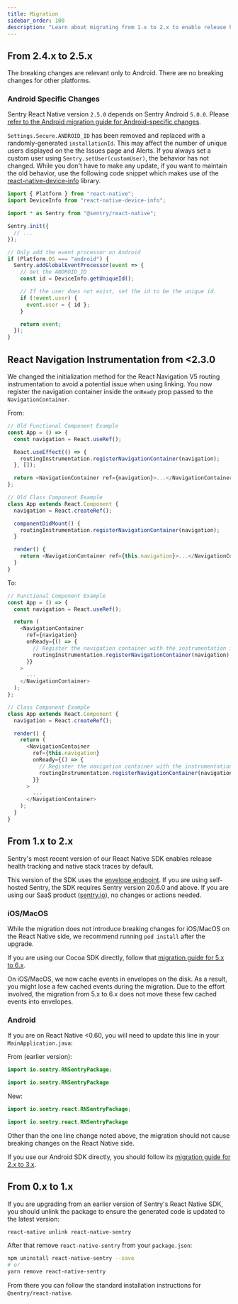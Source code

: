 ```yaml
---
title: Migration
sidebar_order: 100
description: "Learn about migrating from 1.x to 2.x to enable release health tracking and native stack traces by default."
---
```


## From 2.4.x to 2.5.x

The breaking changes are relevant only to Android. There are no breaking changes for other platforms.

### Android Specific Changes

Sentry React Native version `2.5.0` depends on Sentry Android `5.0.0`. Please [refer to the Android migration guide for Android-specific changes](/platforms/android/migration/#migrating-from-iosentrysentry-android-430-to-iosentrysentry-android-500).

`Settings.Secure.ANDROID_ID` has been removed and replaced with a randomly-generated `installationId`. This may affect the number of unique users displayed on the the Issues page and Alerts. If you always set a custom user using `Sentry.setUser(customUser)`, the behavior has not changed. While you don't have to make any update, if you want to maintain the old behavior, use the following code snippet which makes use of the [react-native-device-info](https://github.com/react-native-device-info/react-native-device-info) library.

```javascript
import { Platform } from "react-native";
import DeviceInfo from "react-native-device-info";

import * as Sentry from "@sentry/react-native";

Sentry.init({
  // ...
});

// Only add the event processor on Android
if (Platform.OS === "android") {
  Sentry.addGlobalEventProcessor(event => {
    // Get the ANDROID_ID
    const id = DeviceInfo.getUniqueId();

    // If the user does not exist, set the id to be the unique id.
    if (!event.user) {
      event.user = { id };
    }

    return event;
  });
}
```

## React Navigation Instrumentation from <2.3.0

We changed the initialization method for the React Navigation V5 routing instrumentation to avoid a potential issue when using linking. You now register the navigation container inside the `onReady` prop passed to the `NavigationContainer`.

From:

```javascript
// Old Functional Component Example
const App = () => {
  const navigation = React.useRef();

  React.useEffect(() => {
    routingInstrumentation.registerNavigationContainer(navigation);
  }, []);

  return <NavigationContainer ref={navigation}>...</NavigationContainer>;
};

// Old Class Component Example
class App extends React.Component {
  navigation = React.createRef();

  componentDidMount() {
    routingInstrumentation.registerNavigationContainer(navigation);
  }

  render() {
    return <NavigationContainer ref={this.navigation}>...</NavigationContainer>;
  }
}
```

To:

```javascript
// Functional Component Example
const App = () => {
  const navigation = React.useRef();

  return (
    <NavigationContainer
      ref={navigation}
      onReady={() => {
        // Register the navigation container with the instrumentation inside onReady
        routingInstrumentation.registerNavigationContainer(navigation);
      }}
    >
      ...
    </NavigationContainer>
  );
};

// Class Component Example
class App extends React.Component {
  navigation = React.createRef();

  render() {
    return (
      <NavigationContainer
        ref={this.navigation}
        onReady={() => {
          // Register the navigation container with the instrumentation inside onReady
          routingInstrumentation.registerNavigationContainer(navigation);
        }}
      >
        ...
      </NavigationContainer>
    );
  }
}
```

## From 1.x to 2.x

Sentry's most recent version of our React Native SDK enables release health tracking and native stack traces by default.

This version of the SDK uses the [envelope endpoint](https://develop.sentry.dev/sdk/envelopes/). If you are using self-hosted Sentry, the SDK requires Sentry version 20.6.0 and above. If you are using our SaaS product ([sentry.io](https://sentry.io)), no changes or actions needed.

### iOS/MacOS

While the migration does not introduce breaking changes for iOS/MacOS on the React Native side, we recommend running `pod install` after the upgrade.

<Note>

If you are using our Cocoa SDK directly, follow that [migration guide for 5.x to 6.x](/platforms/apple/migration/#migrating-from-5x-to-6x).

</Note>

On iOS/MacOS, we now cache events in envelopes on the disk. As a result, you might lose a few cached events during the migration. Due to the effort involved, the migration from 5.x to 6.x does not move these few cached events into envelopes.

### Android

If you are on React Native <0.60, you will need to update this line in your `MainApplication.java`:

From (earlier version):

```java
import io.sentry.RNSentryPackage;
```

```kotlin
import io.sentry.RNSentryPackage
```

New:

```java
import io.sentry.react.RNSentryPackage;
```

```kotlin
import io.sentry.react.RNSentryPackage
```

Other than the one line change noted above, the migration should not cause breaking changes on the React Native side.

<Note>
<markdown>

If you use our Android SDK directly, you should follow its [migration guide for 2.x to 3.x](/platforms/android/migration/#migrating-from-iosentrysentry-android-2x-to-iosentrysentry-android-3x).

</markdown>
</Note>

## From 0.x to 1.x

If you are upgrading from an earlier version of Sentry's React Native SDK, you should unlink the package to ensure the generated code is updated to the latest version:

```bash
react-native unlink react-native-sentry
```

After that remove `react-native-sentry` from your `package.json`:

```bash
npm uninstall react-native-sentry --save
# or
yarn remove react-native-sentry
```

From there you can follow the standard installation instructions for `@sentry/react-native`.
